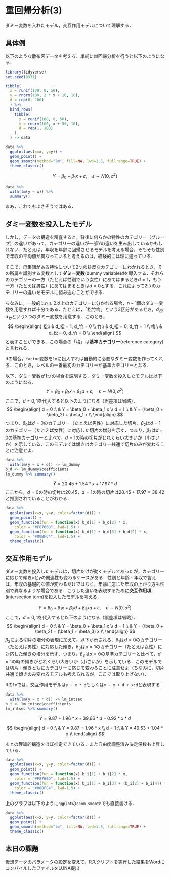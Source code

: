 # 重回帰分析(3)

ダミー変数を入れたモデル，交互作用モデルについて理解する．

## 具体例

以下のような散布図データを考える．単純に単回帰分析を行うと以下のようになる．

```r
library(tidyverse)
set.seed(8931)

tibble(
  x = runif(100, 0, 50),
  y = rnorm(100, 2 * x + 10, 10),
  d = rep(0, 100)
  ) %>%
  bind_rows(
    tibble(
      x = runif(100, 0, 50),
      y = rnorm(100, x + 50, 10),
      d = rep(1, 100)
    )
  ) -> data

data %>%
  ggplot(aes(x=x, y=y)) +
  geom_point() +
  geom_smooth(method="lm", fill=NA, lwd=1.5, fullrange=TRUE) +
  theme_classic()
```

$$
Y = \beta_0 + \beta_1 x + \varepsilon,\quad \varepsilon \sim N(0, \sigma^2)
$$

```r
data %>%
  with(lm(y ~ x)) %>%
  summary()
```

まあ，これでもよさそうではある．

## ダミー変数を投入したモデル

しかし，データの構造を精査すると，背後に何らかの特性のカテゴリー（グループ）の違いがあって，カテゴリーの違いが一部$Y$の違いを生み出しているかもしれない．たとえば，年収を年齢に回帰させるモデルを考える場合，そもそも性別で年収の平均値が異なっていると考えるのは，経験的には理に適っている．

そこで，母集団がある特性について2つの排反なカテゴリーにわかれるとき，その所属を識別する変数として**ダミー変数**(dummy variable)$d$を導入する．それらのカテゴリーの一方（たとえば性別でいう女性）にあてはまるとき$d=1$，もう一方（たとえば男性）にあてはまるときは$d=0$とする．これによって2つのカテゴリーの違いをモデルに組み込むことができる．

ちなみに，一般的に$n\geq 2$以上のカテゴリーに分かれる場合，$n-1$個のダミー変数を用意すれば十分である．たとえば，「松竹梅」という3区分があるとき，$d_松, d_竹$という2つのダミー変数を用意する．このとき， $$
\begin{align}
  松:\ & d_松 = 1, d_竹 = 0 \\
  竹:\ & d_松 = 0, d_竹 = 1 \\
  梅:\ & d_松 = 0, d_竹 = 0 \\
\end{align}
$$ と表すことができる．この場合の「梅」は**基準カテゴリー**(reference category)と言われる．

Rの場合，`factor`変数を`lm`に投入すれば自動的に必要なダミー変数を作ってくれる．このとき，レベルの一番最初のカテゴリーが基準カテゴリーとなる．

以下，ダミー変数が1つの場合を説明する．ダミー変数を投入したモデルは以下のようになる． $$
Y = \beta_0 + \beta_1 x + \beta_2 d + \varepsilon,\quad \varepsilon \sim N(0, \sigma^2)
$$ ここで，$d=0,1$を代入すると以下のようになる（誤差項は省略）． $$
\begin{align}
  d = 0 :\ & Y = \beta_0 + \beta_1 x \\
  d = 1 :\ & Y = (\beta_0 + \beta_2) + \beta_1 x \\
\end{align}
$$ つまり，$\beta_0$は$d = 0$のカテゴリー（たとえば男性）に対応した切片，$\beta_2$は$d = 1$のカテゴリー（たとえば女性）に対応した切片の増分を示す．つまり，$\beta_2$は$d = 0$の基準カテゴリーと比べて，$d = 1$の時の切片がどれくらい大きいか（小さいか）を示している．このモデルでは傾きはカテゴリー共通で切片のみが変わることに注意せよ．

```r
data %>%
  with(lm(y ~ x + d)) -> lm_dummy
b_d <- lm_dummy$coefficients
lm_dummy %>% summary()
```

$$
\hat{Y} = 20.45 + 1.54 * x + 17.97 * d
$$ ここから，$d=0$の時の切片は20.45，$d=1$の時の切片は$20.45 + 17.97 = 38.42$と推測されていることがわかる．

```r
data %>%
  ggplot(aes(x=x, y=y, color=factor(d))) +
  geom_point() +
  geom_function(fun = function(x) b_d[1] + b_d[2] * x,
    color = "#F8766D", lwd=1.5) +
  geom_function(fun = function(x) b_d[1] + b_d[3] + b_d[2] * x,
    color = "#00BFC4", lwd=1.5) +
  theme_classic()
```

## 交互作用モデル

ダミー変数を投入したモデルは，切片だけが動くモデルであったが，カテゴリーに応じて傾き$x$と$y$の関連性も変わるケースがある．性別と年齢・年収で言えば，年収の基礎的な値が変わるだけではなく，年齢に応じた年収の上がり方も性別で異なるような場合である．こうした違いを表現するために**交互作用項**(intersection term)を投入したモデルを考える．

$$
Y = \beta_0 + \beta_1 x + \beta_2 d + \beta_3 x d+ \varepsilon,\quad \varepsilon \sim N(0, \sigma^2)
$$ ここで，$d=0,1$を代入すると以下のようになる（誤差項は省略）． $$
\begin{align}
  d = 0 :\ & Y = \beta_0 + \beta_1 x \\
  d = 1 :\ & Y = (\beta_0 + \beta_2) + (\beta_1 + \beta_3) x \\
\end{align}
$$ $\beta_2$による切片の増分の表現に加えて，以下が示される．$\beta_1$は$d = 0$のカテゴリー（たとえば男性）に対応した傾き，$\beta_3$は$d = 1$のカテゴリー（たとえば女性）に対応した傾きの増分を示す．つまり，$\beta_3$は$d = 0$の基準カテゴリーと比べて，$d = 1$の時の傾きがどれくらい大きいか（小さいか）を示している．このモデルでは切片・傾きともにカテゴリーに応じて変わることに注意せよ（ちなみに，切片共通で傾きのみ変わるモデルも考えられるが，ここでは取り上げない）．

Rの`lm`では，交互作用モデルは`y ~ x * d`もしくは`y ~ x + d + x:d`と表現する．

```r
data %>%
  with(lm(y ~ x * d)) -> lm_intsec
b_i <- lm_intsec$coefficients
lm_intsec %>% summary()
```

$$
\hat{Y} = 9.87 + 1.96 * x + 39.66 * d - 0.92 * x * d
$$

$$
\begin{align}
  d = 0 :\ & Y = 9.87 + 1.96 * x \\
  d = 1 :\ & Y = 49.53 + 1.04 * x \\
\end{align}
$$

もとの理論的構造をほぼ推定できている．また自由度調整済み決定係数も上昇している．

```r
data %>%
  ggplot(aes(x=x, y=y, color=factor(d))) +
  geom_point() +
  geom_function(fun = function(x) b_i[1] + b_i[2] * x,
    color = "#F8766D", lwd=1.5) +
  geom_function(fun = function(x) b_i[1] + b_i[3] + (b_i[2] + b_i[4]) * x,
    color = "#00BFC4", lwd=1.5) +
  theme_classic()
```

上のグラフは以下のように`ggplot`の`geom_smooth`でも直接書ける．

```r
data %>%
  ggplot(aes(x=x, y=y, color=factor(d))) +
  geom_point() +
  geom_smooth(method="lm", fill=NA, lwd=1.5, fullrange=TRUE) +
  theme_classic()
```

## 本日の課題

仮想データのパラメータの設定を変えて，Rスクリプトを実行した結果をWordにコンパイルしたファイルをLUNA提出